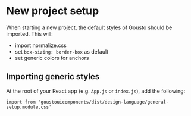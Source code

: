 
<Meta title="Design Language/New project setup" />

# New project setup

When starting a new project, the default styles of Gousto should be imported. This will:

* import normalize.css
* set `box-sizing: border-box` as default
* set generic colors for anchors

## Importing generic styles

At the root of your React app (e.g. `App.js` or `index.js`), add the following:

```
import from 'goustouicomponents/dist/design-language/general-setup.module.css'
```

